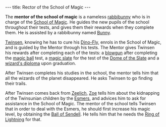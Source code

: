 ---
title: Rector of the School of Magic
---

{{twinsunica import}}{{mbox|class=move|It is suggested to rename this article to '''Rector of the School of Magic'''.}}{{Infobox Character
 |image=
 |race=rabbibunny
 |gender=Male
 |size=average
 |age=Adult
 |magical=yes
 |lba1=
 |lba2=yes
 |alignment=sendell
 |occupation=
 |requires=kashes
 |amount=120
 |fam1=
 |fam2=
 |planet=
 |island=
 |building=
}}

The '''mentor of the school of magic''' is a nameless [[rabbibunny]] who is in charge of the [[School of Magic]]. He guides the new pupils of the school throughout their tests, and gives them their rewards when they complete them. He is assisted by a rabbibunny named [[Bunny]].

[[Twinsen]], knowing he has to cure his [[Dino-Fly]], enrols in the School of Magic, and is guided by the Mentor through his tests. The Mentor gives Twinsen his rewards after completing each of the tests: a [[blowgun]] after completing the [[magic ball]] test, a [[magic slate]] for the test of the [[Dome of the Slate]] and a [[wizard's diploma]] upon graduation.

After Twinsen completes his studies in the school, the mentor tells him that all the wizards of the planet disappeared. He asks Twinsen to go finding their trails.

After Twinsen comes back from [[Zeelich]], [[Zoe]] tells him about the kidnapping of the Twinsunian children by the [[Esmers]], and advices him to ask for assistance in the School of Magic. The mentor of the school tells Twinsen that in order to deal with the Esmers, he should first increase his magic level, by obtaining the [[Ball of Sendell]]. He tells him that he needs the [[Ring of Lightning]] for that.

<!-- remove these category links when they're all automated by categorizers...
[[Category:Rabbibunnies]]
[[Category:Male characters]]
[[Category:Average characters]]
[[Category:Adult characters]]
[[Category:Desert Island inhabitants]]
[[Category:Articles without an image]] -->